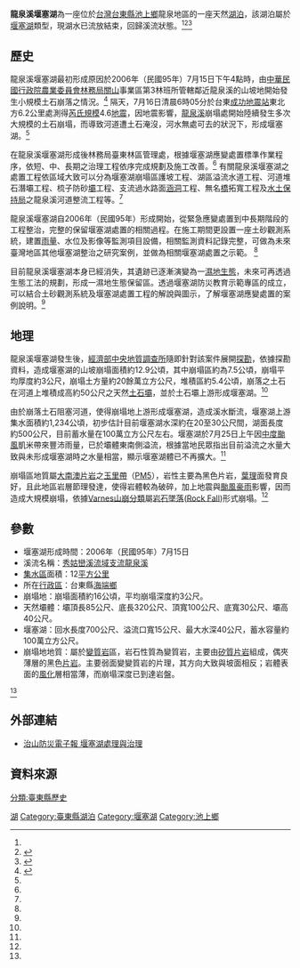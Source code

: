 {{Infobox_lake
 |湖泊名稱 =龍泉溪堰塞湖
 |湖泊照片 =
 |湖泊照片標題 =
 |測深圖 =
 |測深圖標題 =
 |座標 = 
 |湖泊類別 =[[堰塞湖|堰塞湖]]
 |流入 =[[龍泉溪_(台東)|龍泉溪]]
 |流出 =[[龍泉溪_(台東)|龍泉溪]]
 |集水區面積 = 12[[平方公里|平方公里]]
 |集水區國家 ={{TWN}}
 |湖泊長度 =700[[公尺|公尺]]
 |湖泊闊度 =
 |湖泊面積 =
 |平均深度 =
 |最深深度 =40公尺
 |水體體積 =100萬[[立方公尺|立方公尺]]
 |湖水停留時間 =
 |湖岸線長度 =
 |海拔高度 =
 |湖中島嶼 =
 |湖邊城鎮 =
}}
'''龍泉溪堰塞湖'''為一座位於[[台灣|台灣]][[台東縣|台東縣]][[池上鄉|池上鄉]]龍泉地區的一座天然[[湖泊|湖泊]]，該湖泊屬於[[堰塞湖|堰塞湖]]類型，現湖水已流放結束，回歸溪流狀態。<ref name="治山防災電子報 堰塞湖處理與治理"/><ref name="經濟部中央地質調查所 龍泉溪堰塞湖調查報告">{{cite web |url=http://www.ly.gov.tw/03_leg/0301_main/leg_news/newsView.action?id=12072&lgno=00142&stage=6&atcid=12072 |title= 經濟部中央地質調查所 龍泉溪堰塞湖調查報告 | accessdate=2015-02-17}}</ref><ref>{{cite web |url=http://www.moeacgs.gov.tw/info/view.jsp?info=199 |title=立法院全球資訊網 龍泉溪堰塞湖 度過一關 | accessdate=2015-02-17}}</ref>

== 歷史 ==
龍泉溪堰塞湖最初形成原因於2006年（民國95年）7月15日下午4點時，由[[中華民國|中華民國]][[行政院|行政院]][[行政院农业委员会|農業委員會]][[林務局|林務局]][[關山鎮_(臺灣)|關山]]事業區第3林班所管轄鄰近龍泉溪的山坡地開始發生小規模土石崩落之情況。<ref name="治山防災電子報 堰塞湖處理與治理">{{cite web |url=http://engpaper.swcb.gov.tw/ENewsletter/004/EN00404.aspx 治山防災電子報 |title=治山防災電子報 堰塞湖處理與治理 |accessdate=2015-02-17 |deadurl=yes |archiveurl=https://web.archive.org/web/20150217173253/http://engpaper.swcb.gov.tw/ENewsletter/004/EN00404.aspx |archivedate=2015-02-17 }}</ref>
隔天，7月16日清晨6時05分於台東[[成功鎮|成功]][[地震站|地震站]]東北方6.2公里處測得[[芮氏規模|芮氏規模]]4.6[[地震|地震]]，因地震影響，[[龍泉溪_(台東)|龍泉溪]]崩塌處開始陸續發生多次大規模的土石崩塌，而導致河道遭土石淹沒，河水無處可去的狀況下，形成堰塞湖。<ref name="治山防災電子報 堰塞湖處理與治理"/>

在龍泉溪堰塞湖形成後林務局臺東林區管理處，根據堰塞湖應變處置標準作業程序，依短、中、長期之治理工程依序完成規劃及施工改善。<ref name="治山防災電子報 堰塞湖處理與治理"/>
有關龍泉溪堰塞湖之處置工程依區域大致可以分為堰塞湖崩塌區護坡工程、湖區溢流水道工程、河道堆石潛壩工程、梳子防砂[[壩|壩]]工程、支流過水路面[[涵洞|涵洞]]工程、無名[[橋|橋]]拓寬工程及[[水土保持局|水土保持局]]之龍泉溪河道整流工程等。<ref name="治山防災電子報 堰塞湖處理與治理"/>

龍泉溪堰塞湖自2006年（民國95年）形成開始，從緊急應變處置到中長期階段的工程整治，完整的保留堰塞湖處置的相關過程。在施工期間更設置一座土砂觀測系統，建置[[雨量|雨量]]、水位及影像等監測項目設備，相關監測資料記錄完整，可做為未來臺灣地區其他堰塞湖整治之研究案例，並做為相關堰塞湖處置之示範。 <ref name="治山防災電子報 堰塞湖處理與治理"/>

目前龍泉溪堰塞湖本身已經消失，其遺跡已逐漸演變為一[[濕地|濕地]][[生態|生態]]，未來可再透過生態工法的規劃，形成一濕地生態保留區。透過堰塞湖防災教育示範專區的成立，可以結合土砂觀測系統及堰塞湖處置工程的解說與圖示，了解堰塞湖應變處置的案例說明。<ref name="治山防災電子報 堰塞湖處理與治理"/>

== 地理 ==
龍泉溪堰塞湖發生後，[[中華民國經濟部|經濟部]][[中央地質調查所|中央地質調查所]]隨即針對該案件展開[[探勘|探勘]]，依據探勘資料，造成堰塞湖的山坡崩塌面積約12.9公頃，其中崩塌區約為7.5公頃，崩塌平均厚度約3公尺，崩塌土方量約20餘萬立方公尺，堆積區約5.4公頃，崩落之土石在河道上堆積成高約50公尺之天然[[土石壩|土石壩]]，並於土石壩上游形成堰塞湖。<ref name="經濟部中央地質調查所 龍泉溪堰塞湖調查報告"/>

由於崩落土石阻塞河道，使得崩塌地上游形成堰塞湖，造成溪水斷流，堰塞湖上游集水面積約1,234公頃，初步估計目前堰塞湖水深約在20至30公尺間，湖面長度約500公尺，目前蓄水量在100萬立方公尺左右。堰塞湖於7月25日上午因[[中度颱風|中度颱風]]凱米帶來豐沛雨量，已於壩體東南側溢流，根據當地民眾指出目前溢流之水量大致與未形成堰塞湖時之水量相當，顯示堰塞湖體已不再擴大。<ref name="經濟部中央地質調查所 龍泉溪堰塞湖調查報告"/>

崩塌區地質屬[[大南澳片岩|大南澳片岩]]之[[玉里帶|玉里帶]]（[[PM5|PM5]]），岩性主要為黑色片岩，[[葉理|葉理]]面發育良好，且此地區岩層節理發達，使得岩體較為破碎，加上地震與[[颱風|颱風]][[豪雨|豪雨]]影響，因而造成大規模崩塌，依據[[Varnes山崩分類|Varnes山崩分類]]屬[[岩石墜落|岩石墜落]]([[Rock_Fall|Rock Fall]])形式崩塌。<ref name="經濟部中央地質調查所 龍泉溪堰塞湖調查報告"/>

== 參數 ==
* 堰塞湖形成時間：2006年（民國95年）7月15日
* 溪流名稱：[[秀姑巒溪|秀姑巒溪]][[流域|流域]][[支流|支流]][[龍泉溪|龍泉溪]]
* [[集水區|集水區]]面積：12[[平方公里|平方公里]]
* 所在[[行政區|行政區]]：台東縣[[海端鄉|海端鄉]]
* 崩塌地：崩塌面積約16公頃，平均崩塌深度約3公尺。
* 天然壩體：壩頂長85公尺、底長320公尺、頂寬100公尺、底寬30公尺、壩高40公尺。
* 堰塞湖：回水長度700公尺、溢流口寬15公尺、最大水深40公尺，蓄水容量約100萬立方公尺。
* 崩塌地地質：屬於[[變質岩|變質岩]]區，岩石性質為變質岩，主要由[[矽質片岩|矽質片岩]]組成，偶夾薄層的黑色[[片岩|片岩]]。主要弱面變變質岩的片理，其方向大致與坡面相反；岩體表面的[[風化|風化]]層相當薄，而崩塌深度已到達岩盤。
<ref name="治山防災電子報 堰塞湖處理與治理"/>

==外部連結==
* [https://web.archive.org/web/20150217173253/http://engpaper.swcb.gov.tw/ENewsletter/004/EN00404.aspx 治山防災電子報 堰塞湖處理與治理]

== 資料來源 ==
{{reflist}}

{{台灣湖泊}}
[[Category:台灣地形|湖]]
[[Category:臺東縣湖泊|Category:臺東縣湖泊]]
[[Category:堰塞湖|Category:堰塞湖]]
[[Category:池上鄉|Category:池上鄉]]
[[分類:臺東縣歷史|分類:臺東縣歷史]]